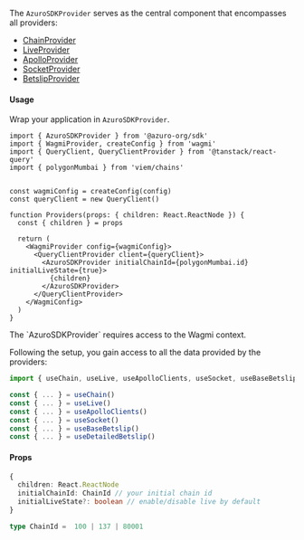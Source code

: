 
The `AzuroSDKProvider` serves as the central component that encompasses all providers:
- [ChainProvider](/guides/sdk/providers/chain)
- [LiveProvider](/guides/sdk/providers/live)
- [ApolloProvider](/guides/sdk/providers/apollo)
- [SocketProvider](/guides/sdk/providers/socket)
- [BetslipProvider](/guides/sdk/providers/betslip)

#### Usage

Wrap your application in `AzuroSDKProvider`.

```tsx {1, 16, 18}
import { AzuroSDKProvider } from '@azuro-org/sdk'
import { WagmiProvider, createConfig } from 'wagmi'
import { QueryClient, QueryClientProvider } from '@tanstack/react-query'
import { polygonMumbai } from 'viem/chains'


const wagmiConfig = createConfig(config)
const queryClient = new QueryClient() 

function Providers(props: { children: React.ReactNode }) {
  const { children } = props

  return (
    <WagmiProvider config={wagmiConfig}>
      <QueryClientProvider client={queryClient}> 
        <AzuroSDKProvider initialChainId={polygonMumbai.id} initialLiveState={true}>
          {children}
        </AzuroSDKProvider>
      </QueryClientProvider>
    </WagmiConfig>
  )
}
```

<Callout type="warning">
  The `AzuroSDKProvider` requires access to the Wagmi context.
</Callout>

Following the setup, you gain access to all the data provided by the providers:
```ts
import { useChain, useLive, useApolloClients, useSocket, useBaseBetslip, useDetailedBetslip } from '@azuro-org/sdk'

const { ... } = useChain()
const { ... } = useLive()
const { ... } = useApolloClients()
const { ... } = useSocket()
const { ... } = useBaseBetslip()
const { ... } = useDetailedBetslip()
```

#### Props

```ts
{
  children: React.ReactNode
  initialChainId: ChainId // your initial chain id
  initialLiveState?: boolean // enable/disable live by default
}
```

```ts
type ChainId =  100 | 137 | 80001
```
